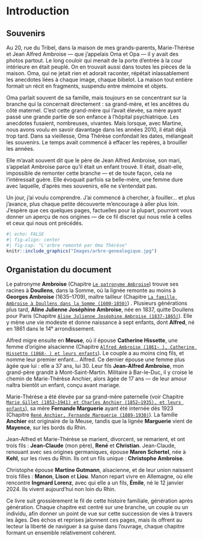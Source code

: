 # Introduction {.unnumbered}

## Souvenirs

Au 20, rue du Tribel, dans la maison de mes grands-parents, Marie-Thérèse et Jean Alfred Ambroise — que j’appelais Oma et Opa — il y avait des photos partout. Le long couloir qui menait de la porte d’entrée à la cour intérieure en était peuplé. On en trouvait aussi dans toutes les pièces de la maison. Oma, qui ne jetait rien et adorait raconter, répétait inlassablement les anecdotes liées à chaque image, chaque bibelot. La maison tout entière formait un récit en fragments, suspendu entre mémoire et objets.

Oma parlait souvent de sa famille, mais toujours en se concentrant sur la branche qui la concernait directement : sa grand-mère, et les ancêtres du côté maternel. C’est cette grand-mère qui l’avait élevée, sa mère ayant passé une grande partie de son enfance à l’hôpital psychiatrique. Les anecdotes fusaient, nombreuses, vivantes. Mais lorsque, avec Martine, nous avons voulu en savoir davantage dans les années 2010, il était déjà trop tard. Dans sa vieillesse, Oma Thérèse confondait les dates, mélangeait les souvenirs. Le temps avait commencé à effacer les repères, à brouiller les années.

Elle m’avait souvent dit que le père de Jean Alfred Ambroise, son mari, s’appelait Ambroise parce qu’il était un enfant trouvé. Il était, disait-elle, impossible de remonter cette branche — et de toute façon, cela ne l’intéressait guère. Elle évoquait parfois sa belle-mère, une femme dure avec laquelle, d’après mes souvenirs, elle ne s’entendait pas.

Un jour, j’ai voulu comprendre. J’ai commencé à chercher, à fouiller… et plus j’avance, plus chaque petite découverte m’encourage à aller plus loin. J’espère que ces quelques pages, factuelles pour la plupart, pourront vous donner un aperçu de nos origines — de ce fil discret qui nous relie à celles et ceux qui nous ont précédés.

```r
#| echo: FALSE
#| fig-align: center
#| fig-cap: "L'arbre remonté par Oma Thérèse"
knitr::include_graphics("Images/arbre-genealogique.jpg")
```

## Organistation du document

Le patronyme **Ambroise** (Chapitre [`Le patronyme Ambroise`](#patronyme)) trouve ses racines à **Doullens**, dans la Somme, où la lignée remonte au moins à **Georges Ambroise** (1635–1709), maître tailleur (Chapitre [`La famille Ambroise à Doullens dans la Somme (1600-1850)`](#doullens)) . Plusieurs générations plus tard, **Aline Julienne Joséphine Ambroise**, née en 1837, quitte Doullens pour Paris (Chapitre [`Aline Julienne Joséphine Ambroise (1837-1865)`](#ajj)). Elle y mène une vie modeste et donne naissance à sept enfants, dont **Alfred**, né en 1861 dans le 14ᵉ arrondissement.

Alfred migre ensuite en **Meuse**, où il épouse **Catherine Hissette**, une femme d’origine alsacienne (Chapitre [`Alfred Ambroise (1861- ), Catherine Hissette (1868- ) et leurs enfants`](#ambroise-hissette)). Le couple a au moins cinq fils, et nomme leur premier enfant… Alfred. Ce dernier épouse une femme plus âgée que lui : elle a 37 ans, lui 30. Leur fils **Jean-Alfred Ambroise**, mon grand-père grandit à Mont-Saint-Martin. Militaire à Bar-le-Duc, il y croise le chemin de Marie-Thérèse Anchier, alors âgée de 17 ans — de leur amour naîtra bientôt un enfant, conçu avant mariage.

Marie-Thérèse a été élevée par sa grand-mère paternelle 
(voir Chapitre [`Marie Gillet (1852–1941) et Charles Anchier (1852–1935), et leurs enfants`](#gillet-anchier)), sa mère **Fernande Marguerie** ayant été internée dès 1923 (Chapitre [`René Anchier, Fernande Marguerie (1889-1930)`](#anchier-marguerie)). La famille **Anchier** est originaire de la Meuse, tandis que la lignée **Marguerie** vient de **Mayence**, sur les bords du Rhin.

Jean-Alfred et Marie-Thérèse se marient, divorcent, se remarient, et ont trois fils : **Jean-Claude** (mon père), **René** et **Christian**. Jean-Claude, renouant avec ses origines germaniques, épouse **Maren Schertel**, née à **Kehl**, sur les rives du Rhin. Ils ont un fils unique : **Christophe Ambroise**.

Christophe épouse **Martine Gutmann**, alsacienne, et de leur union naissent trois filles : **Manon**, **Lison** et **Liou**. Manon repart vivre en Allemagne, où elle rencontre **Ingmard Lorenz**, avec qui elle a un fils, **Émile**, né le 12 janvier 2024. Ils vivent aujourd’hui non loin du Rhin.


Ce livre suit grossièrement le fil de cette histoire familiale, génération après génération. Chaque chapitre est centré sur une branche, un couple ou un individu, afin donner un point de vue sur cette succession de vies à travers les âges. Des échos et reprises jalonnent ces pages, mais ils offrent au lecteur la liberté de naviguer à sa guise dans l'ouvrage, chaque chapitre formant un ensemble relativement cohérent.